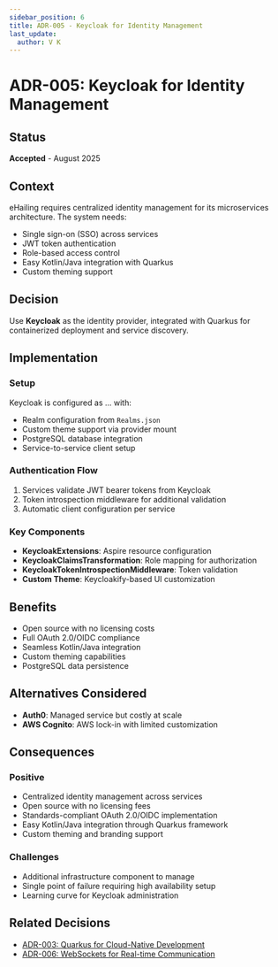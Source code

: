 ```yaml
---
sidebar_position: 6
title: ADR-005 - Keycloak for Identity Management
last_update:
  author: V K
---
```


# ADR-005: Keycloak for Identity Management

## Status

**Accepted** - August 2025

## Context

eHailing requires centralized identity management for its microservices architecture. The system needs:

- Single sign-on (SSO) across services
- JWT token authentication
- Role-based access control
- Easy Kotlin/Java integration with Quarkus
- Custom theming support

## Decision

Use **Keycloak** as the identity provider, integrated with Quarkus for containerized deployment and service discovery.

## Implementation

### Setup

Keycloak is configured as ... with:

- Realm configuration from `Realms.json`
- Custom theme support via provider mount
- PostgreSQL database integration
- Service-to-service client setup

### Authentication Flow

1. Services validate JWT bearer tokens from Keycloak
2. Token introspection middleware for additional validation
3. Automatic client configuration per service

### Key Components

- **KeycloakExtensions**: Aspire resource configuration
- **KeycloakClaimsTransformation**: Role mapping for authorization
- **KeycloakTokenIntrospectionMiddleware**: Token validation
- **Custom Theme**: Keycloakify-based UI customization

## Benefits

- Open source with no licensing costs
- Full OAuth 2.0/OIDC compliance
- Seamless Kotlin/Java integration
- Custom theming capabilities
- PostgreSQL data persistence

## Alternatives Considered

- **Auth0**: Managed service but costly at scale
- **AWS Cognito**: AWS lock-in with limited customization

## Consequences

### Positive

- Centralized identity management across services
- Open source with no licensing fees
- Standards-compliant OAuth 2.0/OIDC implementation
- Easy Kotlin/Java integration through Quarkus framework
- Custom theming and branding support

### Challenges

- Additional infrastructure component to manage
- Single point of failure requiring high availability setup
- Learning curve for Keycloak administration

## Related Decisions

- [ADR-003: Quarkus for Cloud-Native Development](./adr-003-quarkus-cloud-native.mdx)
- [ADR-006: WebSockets for Real-time Communication](./adr-006-websockets-realtime.mdx)
